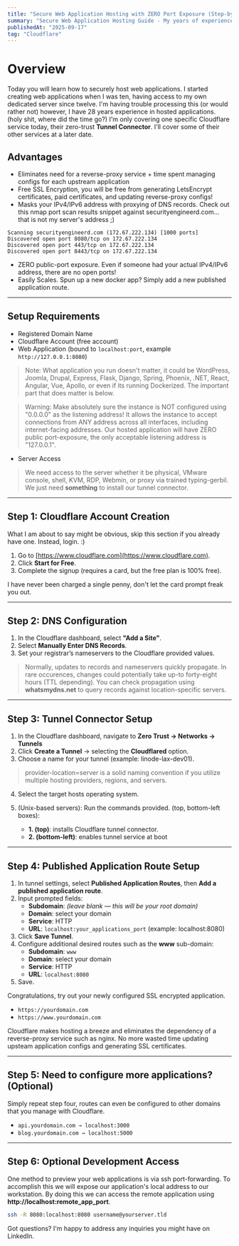 ```yaml
---
title: "Secure Web Application Hosting with ZERO Port Exposure (Step-by-Step)"
summary: "Secure Web Application Hosting Guide - My years of experience in enterprise security and hosted applications, it has defined my standard for how to host web applications."
publishedAt: "2025-09-17"
tag: "Cloudflare"
---
```


# Overview

Today you will learn how to securely host web applications. I started creating web applications when I was ten, having access to my own dedicated server since twelve. I'm having trouble processing this (or would rather not) however, I have 28 years experience in hosted applications. (holy shit, where did the time go?) I'm only covering one specific Cloudflare service today, their zero-trust **Tunnel Connector**. I'll cover some of their other services at a later date. 

## Advantages

- Eliminates need for a reverse-proxy service + time spent managing configs for each upstream application
- Free SSL Encryption, you will be free from generating LetsEncrypt certificates, paid certificates, and updating reverse-proxy configs!
- Masks your IPv4/IPv6 address with proxying of DNS records. Check out this nmap port scan results snippet against securityengineerd.com... that is not my server's address ;)

```
Scanning securityengineerd.com (172.67.222.134) [1000 ports]
Discovered open port 8080/tcp on 172.67.222.134
Discovered open port 443/tcp on 172.67.222.134
Discovered open port 8443/tcp on 172.67.222.134
```

- ZERO public-port exposure. Even if someone had your actual IPv4/IPv6 address, there are no open ports!
- Easily Scales. Spun up a new docker app? Simply add a new published application route.


---

## Setup Requirements

- Registered Domain Name
- Cloudflare Account (free account)  
- Web Application (bound to `localhost:port`, example `http://127.0.0.1:8080`)
> Note: What application you run doesn't matter, it could be WordPress, Joomla, Drupal, Express, Flask, Django, Spring, Phoenix, .NET, React, Angular, Vue, Apollo, or even if its running Dockerized. The important part that does matter is below.

> Warning: Make absolutely sure the instance is NOT configured using "0.0.0.0" as the listening address! It allows the instance to accept connections from ANY address across all interfaces, including internet-facing addresses. Our hosted application will have ZERO public port-exposure, the only acceptable listening address is "127.0.0.1".
- Server Access
> We need access to the server whether it be physical, VMware console, shell, KVM, RDP, Webmin, or proxy via trained typing-gerbil. We just need **something** to install our tunnel connector.

---

## Step 1: Cloudflare Account Creation

What I am about to say might be obvious, skip this section if you already have one. Instead, login. :)

1. Go to [https://www.cloudflare.com](https://www.cloudflare.com).  
2. Click **Start for Free**.  
3. Complete the signup (requires a card, but the free plan is 100% free). 

I have never been charged a single penny, don't let the card prompt freak you out. 

---

## Step 2: DNS Configuration

1. In the Cloudflare dashboard, select **"Add a Site"**.  
2. Select **Manually Enter DNS Records**.  
3. Set your registrar’s nameservers to the Cloudflare provided values.  

> Normally, updates to records and nameservers quickly propagate. In rare occurences, changes could potentially take up-to forty-eight hours (TTL depending). You can check propagation using **whatsmydns.net** to query records against location-specific servers.

---

## Step 3: Tunnel Connector Setup
1. In the Cloudflare dashboard, navigate to **Zero Trust → Networks → Tunnels**
2. Click **Create a Tunnel** → selecting the **Cloudflared** option.
3. Choose a name for your tunnel (example: linode-lax-dev01). 
> provider-location=server is a solid naming convention if you utilize multiple hosting providers, regions, and servers.
4. Select the target hosts operating system.
5. (Unix-based servers): Run the commands provided. (top, bottom-left boxes):  

   - **1. (top)**: installs Cloudflare tunnel connector.  
   - **2. (bottom-left)**: enables tunnel service at boot

---

## Step 4: Published Application Route Setup

1. In tunnel settings, select **Published Application Routes**, then **Add a published application route**.
2. Input prompted fields:
   - **Subdomain**: *(leave blank — this will be your root domain)*  
   - **Domain**: select your domain  
   - **Service**: HTTP  
   - **URL**: `localhost:your_applications_port` (example: localhost:8080)  
2. Click **Save Tunnel**.  
3. Configure additional desired routes such as the **www** sub-domain:  
   - **Subdomain**: `www`  
   - **Domain**: select your domain
   - **Service**: HTTP  
   - **URL**: `localhost:8080`  
4. Save.  

Congratulations, try out your newly configured SSL encrypted application.

- `https://yourdomain.com`  
- `https://www.yourdomain.com`  

Cloudflare makes hosting a breeze and eliminates the dependency of a reverse-proxy service such as nginx. No more wasted time updating upsteam application configs and generating SSL certificates.


---

## Step 5: Need to configure more applications? (Optional)

Simply repeat step four, routes can even be configured to other domains that you manage with Cloudflare.  

- `api.yourdomain.com → localhost:3000`  
- `blog.yourdomain.com → localhost:5000`  

---

## Step 6: Optional Development Access

One method to preview your web applications is via ssh port-forwarding. To accomplish this we will expose our application's local address to our workstation. By doing this we can access the remote application using **http://localhost:remote_app_port**. 

```bash
ssh -R 8080:localhost:8080 username@yourserver.tld
```








Got questions? I'm happy to address any inquiries you might have on LinkedIn.
